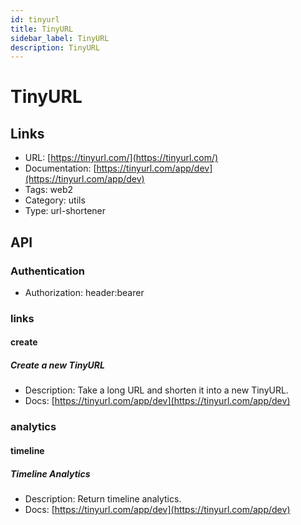 ```yaml
---
id: tinyurl
title: TinyURL
sidebar_label: TinyURL
description: TinyURL
---
```


# TinyURL

## Links

* URL: [https://tinyurl.com/](https://tinyurl.com/)
* Documentation: [https://tinyurl.com/app/dev](https://tinyurl.com/app/dev)
* Tags: web2
* Category: utils
* Type: url-shortener

## API

### Authentication

* Authorization: header:bearer

### links

#### create

##### Create a new TinyURL

* Description: Take a long URL and shorten it into a new TinyURL.
* Docs: [https://tinyurl.com/app/dev](https://tinyurl.com/app/dev)

### analytics

#### timeline

##### Timeline Analytics

* Description: Return timeline analytics.
* Docs: [https://tinyurl.com/app/dev](https://tinyurl.com/app/dev)
